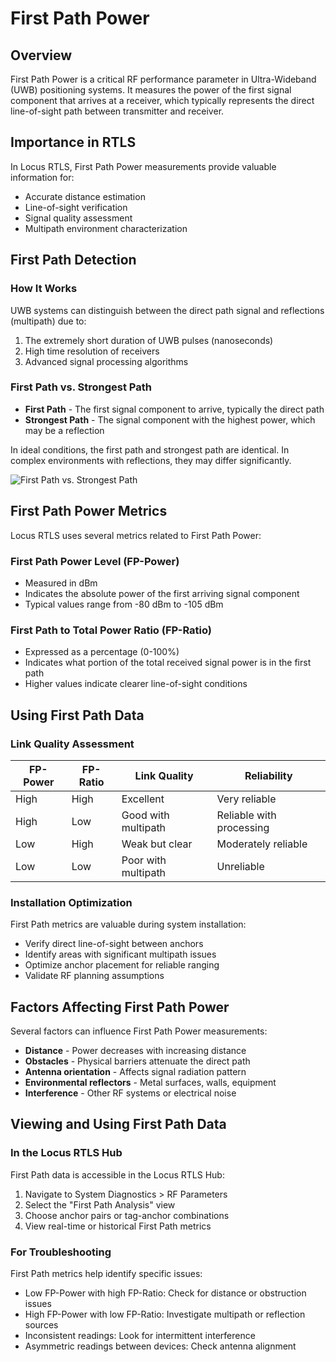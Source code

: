 # First Path Power

## Overview

First Path Power is a critical RF performance parameter in Ultra-Wideband (UWB) positioning systems. It measures the power of the first signal component that arrives at a receiver, which typically represents the direct line-of-sight path between transmitter and receiver.

## Importance in RTLS

In Locus RTLS, First Path Power measurements provide valuable information for:

* Accurate distance estimation
* Line-of-sight verification
* Signal quality assessment
* Multipath environment characterization

## First Path Detection

### How It Works

UWB systems can distinguish between the direct path signal and reflections (multipath) due to:

1. The extremely short duration of UWB pulses (nanoseconds)
2. High time resolution of receivers
3. Advanced signal processing algorithms

### First Path vs. Strongest Path

* **First Path** - The first signal component to arrive, typically the direct path
* **Strongest Path** - The signal component with the highest power, which may be a reflection

In ideal conditions, the first path and strongest path are identical. In complex environments with reflections, they may differ significantly.

![First Path vs. Strongest Path](https://via.placeholder.com/600x300?text=First+Path+vs+Strongest+Path)

## First Path Power Metrics

Locus RTLS uses several metrics related to First Path Power:

### First Path Power Level (FP-Power)

* Measured in dBm
* Indicates the absolute power of the first arriving signal component
* Typical values range from -80 dBm to -105 dBm

### First Path to Total Power Ratio (FP-Ratio)

* Expressed as a percentage (0-100%)
* Indicates what portion of the total received signal power is in the first path
* Higher values indicate clearer line-of-sight conditions

## Using First Path Data

### Link Quality Assessment

| FP-Power | FP-Ratio | Link Quality | Reliability |
|----------|----------|--------------|------------|
| High | High | Excellent | Very reliable |
| High | Low | Good with multipath | Reliable with processing |
| Low | High | Weak but clear | Moderately reliable |
| Low | Low | Poor with multipath | Unreliable |

### Installation Optimization

First Path metrics are valuable during system installation:

* Verify direct line-of-sight between anchors
* Identify areas with significant multipath issues
* Optimize anchor placement for reliable ranging
* Validate RF planning assumptions

## Factors Affecting First Path Power

Several factors can influence First Path Power measurements:

* **Distance** - Power decreases with increasing distance
* **Obstacles** - Physical barriers attenuate the direct path
* **Antenna orientation** - Affects signal radiation pattern
* **Environmental reflectors** - Metal surfaces, walls, equipment
* **Interference** - Other RF systems or electrical noise

## Viewing and Using First Path Data

### In the Locus RTLS Hub

First Path data is accessible in the Locus RTLS Hub:

1. Navigate to System Diagnostics > RF Parameters
2. Select the "First Path Analysis" view
3. Choose anchor pairs or tag-anchor combinations
4. View real-time or historical First Path metrics

### For Troubleshooting

First Path metrics help identify specific issues:

* Low FP-Power with high FP-Ratio: Check for distance or obstruction issues
* High FP-Power with low FP-Ratio: Investigate multipath or reflection sources
* Inconsistent readings: Look for intermittent interference
* Asymmetric readings between devices: Check antenna alignment
